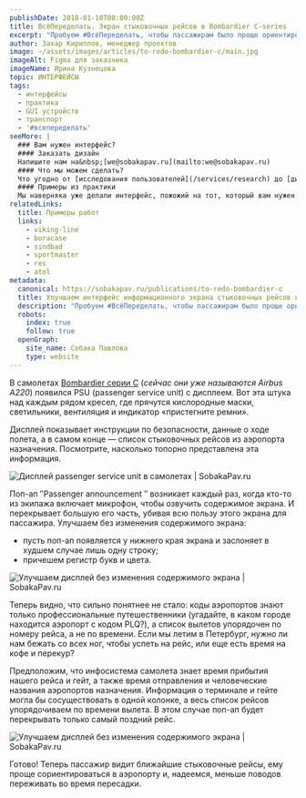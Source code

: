 ```yaml
---
publishDate: 2018-01-10T00:00:00Z
title: ВсёПеределать. Экран стыковочных рейсов в Bombardier C-series
excerpt: "Пробуем #ВсёПеределать, чтобы пассажирам было проще ориентироваться."
author: Захар Кириллов, менеджер проектов
image: ~/assets/images/articles/to-redo-bombardier-c/main.jpg
imageAlt: Figmа для заказчика
imageName: Ирина Кузнецова
topic: ИНТЕРФЕЙСЫ
tags:
  - интерфейсы
  - практика
  - GUI устройств
  - транспорт
  - '#всепеределать'
seeMore: |
  ### Вам нужен интерфейс?
  #### Заказать дизайн
  Напишите нам на&nbsp;[we@sobakapav.ru](mailto:we@sobakapav.ru)
  #### Что мы можем сделать?
  Что угодно от [исследования пользователей](/services/research) до [дизайна интерфейса под ключ](/services/ux-design). 
  #### Примеры из практики
  Мы наверняка уже делали интерфейс, пожожий на тот, который вам нужен. [Проверьте](https://sobakapav.ru/portfolio).
relatedLinks:
  title: Примеры работ
  links:
    - viking-line
    - boracase
    - sindbad
    - sportmaster
    - res
    - atol
metadata:
  canonical: https://sobakapav.ru/publications/to-redo-bombardier-c
  title: Улучшаем интерфейс информационного экрана стыковочных рейсов в Bombardier C-series • GUI устройств
  description: "Пробуем #ВсёПеределать, чтобы пассажирам было проще ориентироваться в интерфейсе информационного терминала."
  robots:
    index: true
    follow: true
  openGraph:
    site_name: Собака Павлова
    type: website
---
```



В самолетах [Bombardier серии С](https://www.airbus.com/aircraft/passenger-aircraft/a220-family.html) (_сейчас они уже называются Airbus A220_) появился PSU (passenger service unit) с дисплеем. Вот эта штука над каждым рядом кресел, где прячутся кислородные маски, светильники, вентиляция и индикатор «пристегните ремни».

Дисплей показывает инструкции по безопасности, данные о ходе полета, а в самом конце — список стыковочных рейсов из аэропорта назначения. Посмотрите, насколько топорно представлена эта информация.

![Дисплей passenger service unit в самолетах | SobakaPav.ru](~/assets/images/articles/to-redo-bombardier-c/1.jpeg)

Поп-ап ″Passenger announcement ″ возникает каждый раз, когда кто-то из экипажа включает микрофон, чтобы озвучить содержимое экрана. И перекрывает большую его часть, убивая всю пользу этого экрана для пассажира. Улучшаем без изменения содержимого экрана:

- пусть поп-ап появляется у нижнего края экрана и заслоняет в худшем случае лишь одну строку;
- причешем регистр букв и цвета.

![Улучшаем дисплей без изменения содержимого экрана | SobakaPav.ru](~/assets/images/articles/to-redo-bombardier-c/2.png)

Теперь видно, что сильно понятнее не стало: коды аэропортов знают только профессиональные путешественники (угадайте, в каком городе находится аэропорт с кодом PLQ?), а список вылетов упорядочен по номеру рейса, а не по времени. Если мы летим в Петербург, нужно ли нам бежать со всех ног, чтобы успеть на рейс, или еще есть время на кофе и перекур?

Предположим, что инфосистема самолета знает время прибытия нашего рейса и гейт, а также время отправления и человеческие названия аэропортов назначения. Информация о терминале и гейте могла бы сосуществовать в одной колонке, а весь список рейсов упорядочиваем по времени вылета. В этом случае поп-ап будет перекрывать только самый поздний рейс.

![Улучшаем дисплей без изменения содержимого экрана | SobakaPav.ru](~/assets/images/articles/to-redo-bombardier-c/3.png)

Готово! Теперь пассажир видит ближайшие стыковочные рейсы, ему проще сориентироваться в аэропорту и, надеемся, меньше поводов переживать во время пересадки.
